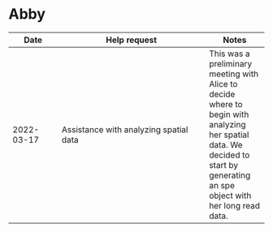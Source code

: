 # Abby

| Date | Help request | Notes |
| ---- | ------------ | ----- |
| 2022-03-17 | Assistance with analyzing spatial data | This was a preliminary meeting with Alice to decide where to begin with analyzing her spatial data. We decided to start by generating an spe object with her long read data. |

